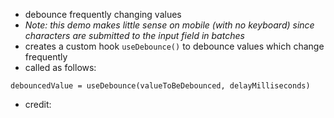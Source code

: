 
- debounce frequently changing values
- _Note: this demo makes little sense on mobile (with no keyboard) since characters are submitted to the input field in batches_
- creates a custom hook `useDebounce()` to debounce values which change frequently
- called as follows:

```
debouncedValue = useDebounce(valueToBeDebounced, delayMilliseconds)
```

- credit: <TextLink url="https://www.youtube.com/watch?v=CAsTwrYx8pM&t=742s" />
